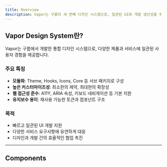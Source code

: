 ```yaml
---
title: Overview
description: Vapor는 구름의 세 번째 디자인 시스템으로, 일관된 UI와 개발 생산성을 위해 설계되었습니다.
---
```


## Vapor Design System란?

Vapor는 구름에서 개발한 통합 디자인 시스템으로, 다양한 제품과 서비스에 일관된 사용자 경험을 제공합니다.

### 주요 특징

- **모듈화**: Theme, Hooks, Icons, Core 등 서브 패키지로 구성
- **높은 커스터마이즈성**: 최소한의 제약, 최대한의 확장성
- **웹 접근성 준수**: A11Y, ARIA 속성, 키보드 네비게이션 등 기본 지원
- **유지보수 용이**: 재사용 가능한 토큰과 컴포넌트 구조

### 목적

- 빠르고 일관된 UI 개발 지원
- 다양한 서비스 요구사항에 유연하게 대응
- 디자인과 개발 간의 효율적인 협업 촉진

---

## Components

<AllComponentsContainer>
    <ComponentsCard
        name="Avatar"
        description="사용자가 설정한 프로필 이미지 혹은 텍스트를 UI 상에 나타냅니다."
        imageUrl="https://statics.goorm.io/gds/docs/all-components/core/avatar.svg"
        componentType="Data Display"
        href="/docs/components/avatar"
    />
    <ComponentsCard
        name="Badge"
        description="이미지, 컨텐츠 등의 상태 또는 분류를 시각적으로 표시합니다."
        imageUrl="https://statics.goorm.io/gds/docs/all-components/core/badge.svg"
        componentType="Data Display"
        href="/docs/components/badge"
    />
    <ComponentsCard
        name="Button"
        description="사용자에게 행동을 유도합니다."
        imageUrl="https://statics.goorm.io/gds/docs/all-components/core/button.svg"
        componentType="Buttons"
        href="/docs/components/button"
    />
    <ComponentsCard
        name="Callout"
        description="사용자의 액션에 대한 피드백 혹은 서비스에 대한 메시지를 제공합니다."
        imageUrl="https://statics.goorm.io/gds/docs/all-components/core/alert.svg"
        componentType="Feedback"
        href="/docs/components/callout"
    />
    <ComponentsCard
        name="Card"
        description="이미지와 텍스트, 일부 기능 버튼을 포함한 컨테이너로 콘텐츠를 제공합니다."
        imageUrl="https://statics.goorm.io/gds/docs/all-components/core/card.svg"
        componentType="Data Display"
        href="/docs/components/card"
    />
    <ComponentsCard
        name="Checkbox"
        description="여러 선택지를 개별적으로 선택할 수 있는 체크박스 입력 컴포넌트입니다."
        imageUrl="https://statics.goorm.io/gds/docs/all-components/core/checkbox.svg"
        componentType="Inputs"
        href="/docs/components/checkbox"
    />
    <ComponentsCard
        name="Dialog"
        description="사용자에게 모달 형태로 중요한 정보를 전달하고, 사용자의 응답을 요청합니다."
        imageUrl="https://statics.goorm.io/gds/docs/all-components/core/dialog.svg"
        componentType="Feedback"
        href="/docs/components/dialog"
    />
    <ComponentsCard
        name="IconButton"
        description="특정 작업이나 기능을 나타내는 버튼으로, 텍스트 없이 아이콘만으로 명령을 전달합니다."
        imageUrl="https://statics.goorm.io/gds/docs/all-components/core/icon-button.svg"
        componentType="Buttons"
        href="/docs/components/icon-button"
    />
    <ComponentsCard
        name="Nav"
        description="여러 콘텐츠 섹션 간에 전환할 수 있도록 돕는 요소로 클릭 시 페이지가 이동합니다."
        imageUrl="https://statics.goorm.io/gds/docs/all-components/core/nav.svg"
        componentType="Navigation"
        href="/docs/components/nav"
    />
    <ComponentsCard
        name="RadioGroup"
        description="여러 옵션 중 하나만 선택하도록 하는 라디오 그룹 입력 컴포넌트입니다."
        imageUrl="https://statics.goorm.io/gds/docs/all-components/core/radio-group.svg"
        componentType="Inputs"
        href="/docs/components/radio-group"
    />
    <ComponentsCard
        name="Switch"
        description="설정 값을 켜기/끄기로 토글할 수 있는 스위치 컴포넌트입니다."
        imageUrl="https://statics.goorm.io/gds/docs/all-components/core/switch.svg"
        componentType="Inputs"
        href="/docs/components/switch"
    />
    <ComponentsCard
        name="Text"
        description="시멘틱 태그와 타이포그래피 스타일을 별도로 지정하기 위해 사용합니다."
        imageUrl="https://statics.goorm.io/gds/docs/all-components/core/text.svg"
        componentType="Typography"
        href="/docs/components/text"
    />
    <ComponentsCard
        name="TextInput"
        description="사용자가 데이터를 입력할 수 있도록 텍스트, 숫자 등 다양한 형식의 입력 필드를 제공합니다."
        imageUrl="https://statics.goorm.io/gds/docs/all-components/core/textinput.svg"
        componentType="Inputs"
        href="/docs/components/text-input"
    />
</AllComponentsContainer>
